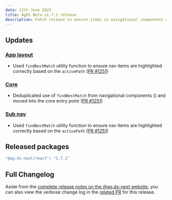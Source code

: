```yaml
---
date: 12th June 2023
title: AgDS Beta v1.7.1 release
description: Patch release to ensure items in navigational components are highlighted correctly based on the active path.
---
```


## Updates

### [App layout](/components/app-layout)

- Used `findBestMatch` utility function to ensure nav items are highlighted correctly based on the `activePath` ([PR #1251](https://github.com/agriculture-gov-au/agds-next/pull/1251))

### [Core](/components/sub-nav)

- Deduplicated use of `findBestMatch` from navigational components () and moved into the core entry point ([PR #1251](https://github.com/agriculture-gov-au/agds-next/pull/1251))

### [Sub nav](/components/sub-nav)

- Used `findBestMatch` utility function to ensure nav items are highlighted correctly based on the `activePath` ([PR #1251](https://github.com/agriculture-gov-au/agds-next/pull/1251))

## Released packages

```sh
"@ag.ds-next/react": "1.7.1"
```

## Full Changelog

Aside from the [complete release notes on the @ag.ds-next website](https://design-system.agriculture.gov.au/updates/2023-07-12), you can also view the verbose change log in the [related PR](https://github.com/agriculture-gov-au/agds-next/pull/1254) for this release.
